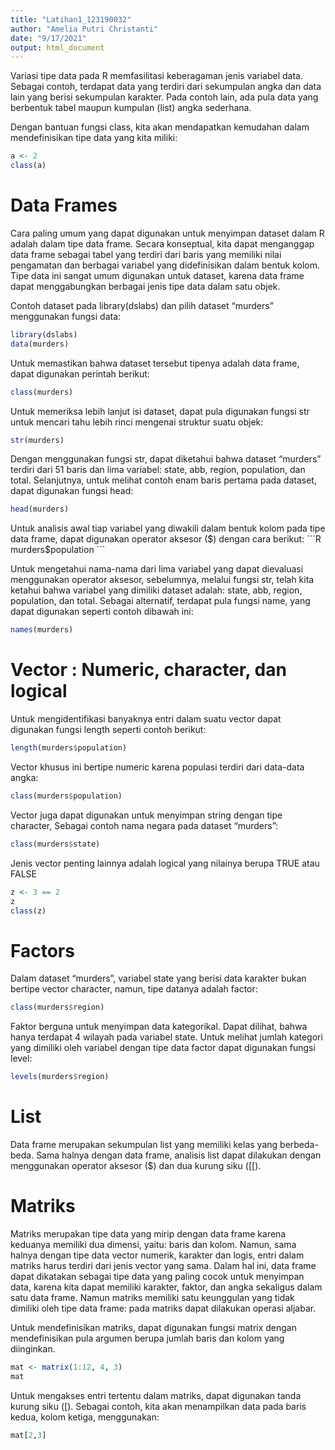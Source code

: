 ---
title: "Latihan1_123190032"
author: "Amelia Putri Christanti"
date: "9/17/2021"
output: html_document
---

Variasi tipe data pada R memfasilitasi keberagaman jenis variabel data. Sebagai contoh, terdapat data yang terdiri dari sekumpulan angka dan data lain yang berisi sekumpulan karakter. Pada contoh lain, ada pula data yang berbentuk tabel maupun kumpulan (list) angka sederhana. 

Dengan bantuan fungsi class, kita akan mendapatkan kemudahan dalam mendefinisikan tipe data yang kita miliki:

```{R}
a <- 2
class(a)
```

# Data Frames

Cara paling umum yang dapat digunakan untuk menyimpan dataset dalam R adalah dalam tipe data frame. Secara konseptual, kita dapat menganggap data frame sebagai tabel yang terdiri dari baris yang memiliki nilai pengamatan dan berbagai variabel yang didefinisikan dalam bentuk kolom. Tipe data ini sangat umum digunakan untuk dataset, karena data frame dapat menggabungkan berbagai jenis tipe data dalam satu objek.

Contoh dataset pada library(dslabs) dan pilih dataset “murders” 
menggunakan fungsi data:

```{R}
library(dslabs)
data(murders)
```

Untuk memastikan bahwa dataset tersebut tipenya adalah data frame, dapat digunakan perintah berikut:

```{R}
class(murders)
```

Untuk memeriksa lebih lanjut isi dataset, dapat pula digunakan fungsi str untuk mencari tahu lebih rinci mengenai struktur suatu objek:

```{R}
str(murders)
```

Dengan menggunakan fungsi str, dapat diketahui bahwa dataset “murders” terdiri dari 51 baris dan lima variabel: state, abb, region, population, dan total. Selanjutnya, untuk melihat contoh enam baris pertama pada dataset, dapat digunakan fungsi head:

```{R}
head(murders)
```

Untuk analisis awal tiap variabel yang diwakili dalam bentuk kolom pada tipe data frame, dapat digunakan operator aksesor ($) dengan cara berikut:
 ```{R}
 murders$population
 ```
 
Untuk mengetahui nama-nama dari lima variabel yang dapat dievaluasi menggunakan operator aksesor, sebelumnya, melalui fungsi str, telah kita ketahui bahwa variabel yang dimiliki dataset adalah: state, abb, region, population, dan total. Sebagai alternatif, terdapat pula fungsi name, yang dapat digunakan seperti contoh dibawah ini:

```{R}
names(murders)
```

# Vector : Numeric, character, dan logical

Untuk mengidentifikasi banyaknya entri dalam suatu vector dapat digunakan fungsi length seperti contoh berikut:

```{R}
length(murders$population)
```

Vector khusus ini bertipe numeric karena populasi terdiri dari data-data angka:

 ```{R}
 class(murders$population)
 ```

Vector juga dapat digunakan untuk menyimpan string dengan tipe character, Sebagai contoh nama negara pada dataset “murders”:

```{R}
class(murders$state)
```

Jenis vector penting lainnya adalah logical yang nilainya berupa TRUE atau FALSE

```{R}
z <- 3 == 2
z
class(z)
```


# Factors

Dalam dataset “murders”, variabel state yang berisi data karakter bukan bertipe vector character, namun, tipe datanya adalah factor:

```{R}
class(murders$region)
```

Faktor berguna untuk menyimpan data kategorikal. Dapat dilihat, bahwa hanya terdapat 4 wilayah pada variabel state. Untuk melihat jumlah kategori yang dimiliki oleh variabel dengan tipe data factor dapat digunakan fungsi level: 

```{R}
levels(murders$region)
```

# List

Data frame merupakan sekumpulan list yang memiliki kelas yang berbeda-beda. Sama halnya dengan data frame, analisis list dapat dilakukan dengan menggunakan operator aksesor ($) dan dua kurung siku ([[). 


# Matriks

Matriks merupakan tipe data yang mirip dengan data frame karena keduanya memiliki dua dimensi, yaitu: baris dan kolom. Namun, sama halnya dengan tipe data vector numerik, karakter dan logis, entri dalam matriks harus terdiri dari jenis vector yang sama. Dalam hal ini, data frame dapat dikatakan sebagai tipe data yang paling cocok untuk menyimpan data, karena kita dapat memiliki karakter, faktor, dan angka sekaligus dalam satu data frame. Namun matriks memiliki 
satu keunggulan yang tidak dimiliki oleh tipe data frame: pada matriks dapat dilakukan operasi aljabar. 

Untuk mendefinisikan matriks, dapat digunakan fungsi matrix dengan mendefinisikan pula argumen berupa jumlah baris dan kolom yang diinginkan.

```{R}
mat <- matrix(1:12, 4, 3)
mat
```

Untuk mengakses entri tertentu dalam matriks, dapat digunakan tanda kurung siku ([). Sebagai contoh, kita akan menampilkan data pada baris kedua, kolom ketiga, menggunakan:

```{R}
mat[2,3]
```